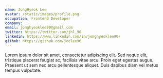 ```yaml
---
name: JongHyeok Lee
avatar: /static/images/profile.png
occupation: Frontend Developer
company:
email: jonghyeoklee90@gmail.com
twitter: https://twitter.com/jhl_90
linkedin: https://www.linkedin.com/in/jonghyeoklee90/
github: https://github.com/joelee90
---
```


Lorem ipsum dolor sit amet, consectetur adipiscing elit. Sed neque elit, tristique placerat feugiat ac, facilisis vitae arcu. Proin eget egestas augue. Praesent ut sem nec arcu pellentesque aliquet. Duis dapibus diam vel metus tempus vulputate.
